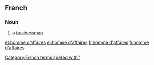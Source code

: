 ==French==

===Noun===
{{head|fr|noun|head=[[homme#French|homme]] [[d'#French|d']][[affaires#French|affaires]]}}

# a [[businessman]]
[[Category:French terms spelled with ']]

[[et:homme d'affaires]]
[[el:homme d'affaires]]
[[fr:homme d'affaires]]
[[fi:homme d'affaires]]